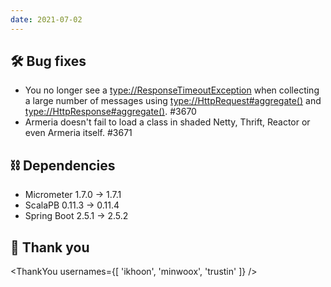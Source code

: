 ```yaml
---
date: 2021-07-02
---
```


## 🛠️ Bug fixes

- You no longer see a <type://ResponseTimeoutException> when collecting a large number of messages
  using <type://HttpRequest#aggregate()> and <type://HttpResponse#aggregate()>. #3670
- Armeria doesn't fail to load a class in shaded Netty, Thrift, Reactor or even Armeria itself. #3671

## ⛓ Dependencies

- Micrometer 1.7.0 → 1.7.1
- ScalaPB 0.11.3 → 0.11.4
- Spring Boot 2.5.1 → 2.5.2

## 🙇 Thank you

<ThankYou usernames={[
  'ikhoon',
  'minwoox',
  'trustin'
]} />
